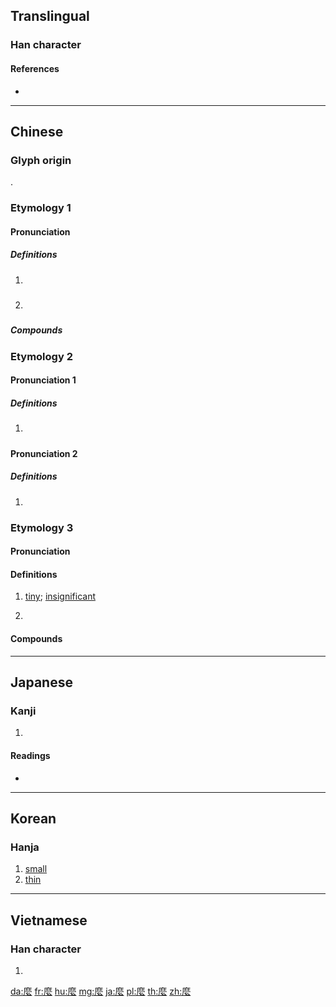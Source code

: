 {{character info/new}}
{{also|么|麽}}
==Translingual==
{{stroke order|type=animate}}

===Han character===
{{Han char|rn=200|rad=麻|as=03|sn=14|four=00232|canj=ICVI,IDVI|ids=⿸麻幺}}

====References====
* {{Han ref|kx=1515.050|dkj=47892|dj=2045.050|hdz=74724.030|uh=9EBC|ud=40636|bh=BBF2|bd=48114}}

----

==Chinese==

===Glyph origin===
{{Han etym}}
{{Han compound|麻|幺|ls=psc|c1=p|c2=s|t2=small, tiny}}.

===Etymology 1===
{{zh-forms|s=么|t2=麽}}

====Pronunciation====
{{zh-pron
|m=me
|c=mo1
|mc=
|oc=
|ma=
|cat=part,suf
}}

=====Definitions=====
{{zh-hanzi}}

# {{n-g|A particle placed after the first clause of a compound sentence, used to express tactfulness.}}
#: {{zh-x|她 麼，想 走 就 讓 她 走 吧。|'''As for''' her... just let her leave if she wants to. (I don't really care.)}}
# {{n-g|A suffix for forming pronouns or adverbs.}}
#: {{zh-x|什麼|what}}
#: {{zh-x|怎麼|how}}
#: {{zh-x|這麼|like this; so; such}}
#: {{zh-x|多麼|how; what; so; such}}

=====Compounds=====
{{zh-der|fold=1|什麼/甚麼/什么|仔麼|則麼|多麼|怎麼|恁麼|把麼|為什麼|罷麼|要麼|這麼|那麼|好麼}}

===Etymology 2===
{{zh-forms|s=么|t2=麽}}

====Pronunciation 1====
{{zh-pron
|m=ma,me
|c=mo1
|mc=
|oc=
|ma=
|cat=part
}}

=====Definitions=====
{{zh-hanzi}}

# {{zh-alt-form|嗎|final [[interrogative]] particle}}
#: {{zh-x|你 記得{de} 我 麼{ma}？|Do you remember me?}}

====Pronunciation 2====
{{zh-pron
|m=má
|c=mo1
|mc=
|oc=
|ma=
|cat=part
}}

=====Definitions=====
{{zh-hanzi}}

# {{zh-alt-form|嘛|final [[interrogative]] particle}}

===Etymology 3===
{{zh-forms|s=麽|t2=麽|alt=尛}}

====Pronunciation====
{{zh-pron
|m=mó,mǒ,2nb=variant
|c=mo1,mo5
|mc=y
|oc=y
|ma=
|cat=a,pn
}}

====Definitions====
{{zh-hanzi}}

# [[tiny]]; [[insignificant]]
#: {{zh-x|幺麼[麽]{mó}|small; minute}}
# {{surname|lang=zh}}

====Compounds====
{{zh-der|fold=1|么麼|么麼小丑|也麼哥|作麼生|篤麼|麼些族|麼娘|麼子|麼子事|麼波|麼那|麼陋}}

----

==Japanese==

===Kanji===
{{ja-kanji|grade=|rs=麻03}}

# {{defn|lang=ja|sort=麻03}}

====Readings====
* {{ja-readings|on=[[ま]] (ma), [[ば]] (ba)|kun=[[こまかい]] (komakai), [[かすか]] (kasuka)}}

----

==Korean==

===Hanja===
{{ko-hanja|hangeul=마|eumhun=|rv=ma|mr=ma|y=ma}}

# [[small]]
# [[thin]]

----

==Vietnamese==

===Han character===
{{vi-hantu|[[ma]]|rs=麻03}}

# {{defn|lang=vi|sort=麻03}}

[[da:麼]]
[[fr:麼]]
[[hu:麼]]
[[mg:麼]]
[[ja:麼]]
[[pl:麼]]
[[th:麼]]
[[zh:麼]]